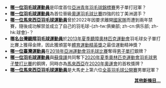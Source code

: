 *'''[[拉克什亚·森|哪一位羽毛球運動員]]'''是印度首位[[亞洲青年羽毛球錦標賽|亞洲青年羽毛球錦標賽]]男子單打冠軍？
*'''[[凯文·科登|哪一位羽毛球運動員]]'''為首位晉級[[夏季奧林匹克運動會羽毛球比賽|奧運羽毛球比賽]]四強的拉丁美洲選手？
*'''[[李梓嘉|哪一位馬來西亞羽毛球運動員]]'''曾於2022年因要求離開[[馬來西亞國家羽毛球隊|國家隊]]而遭到兩年禁賽，隨後成功解禁並成立了自己的羽毛球-{zh-tw:俱樂部; zh-cn:俱乐部; zh-hk:球會}-？
*'''[[范榮玉|哪名台灣聽障羽毛球運動員]]'''於[[2013年夏季聽障奧林匹克運動會|2013年夏季聽障奧林匹克運動會]]羽毛球女子單打比賽上獲得金牌，因此獲頒當年[[體育運動精英獎|體育運動精英獎]]之最佳運動精神獎？
*'''[[周天成|哪一位臺灣運動員]]'''在[[2018年亞洲運動會羽毛球比賽|2018年亞洲運動會羽毛球比賽]]奪得[[2018年亞洲運動會羽毛球男子單打比賽|男子單打]]銀牌？
*'''[[謝定峰|哪一位羽毛球運動員]]'''與[[蘇偉譯|蘇偉譯]]共同奪下[[2020年夏季奧林匹克運動會羽毛球男子雙打比賽|2020年夏季奧林匹克運動會羽毛球男子雙打比賽]]的銅牌，同時亦為[[2020年夏季奧林匹克運動會馬來西亞代表團|馬來西亞]]在[[2020年奧運會|2020年奧運會]]的首枚獎牌？
*'''[[李梓嘉|哪一位馬來西亞羽毛球運動員]]'''是大馬史上第六位[[全英羽毛球公開賽|全英羽毛球公開賽]]男單冠軍？
<div align="right" class="noprint">
'''[[Portal:羽毛球/你知道嗎/存檔|其他新條目...]]'''
</div>
